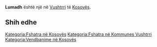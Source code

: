 {{Fshat në 
 | Emri                = Lumadh
 | EmriAlt                = 
 | NAME_SHORT_FORM=      
 | NAME_GENERIC=      
 | NAME_SORT_NAME_RO=      LUMADH
 | FULL_NAME_RO = Lumadh
 | FULL_NAME_ND_RO=Lumadh
 | SORT_NAME_RG=LUMADH
 | FULL_NAME_RG=Lumadh
 | FULL_NAME_ND_RG=Lumadh
 | SRP_NAME_SHORT_FORM=      
 | SRP_NAME_GENERIC=      
 | SRP_NAME_SORT_NAME_RO=      
 | SRP_FULL_NAME_RO = 
 | SRP_FULL_NAME_ND_RO=
 | SRP_SORT_NAME_RG=
 | SRP_FULL_NAME_RG=
 | SRP_FULL_NAME_ND_RG=
 | Emri (Rasa dhanore) = 
 | Figura              = 
 | Shteti              = Kosovo
 | Komuna              = Vushtrri
 | Kodi postar         = 
 | Sipërfaqja          = 

 | Popullsia           = 

 | Regj. i popullsisë  = 
 | Dend. e popullsisë  = 
 | Faqja zyrtare       = 
 <!--- Koordinatat ----> 
 | Gjerësia            = 42.756551
 | Gjatësia            = 21.025931
 | Lartësia            = 
}}
'''Lumadh''' është një [[]] në [[Vushtrri]] të [[Kosovës]].

<!-- == Gjeografia == -->
<!-- == Historia == -->
<!-- == Demografia == -->
== Shih edhe ==
{{Komuna Vushtrri}}
{{Kosovo-Administrata-Cung}}

[[Kategoria:Fshatra në Kosovës]]
[[Kategoria:Fshatra në Kommunes Vushtrri]]
[[Kategoria:Vendbanime në Kosovës]]
